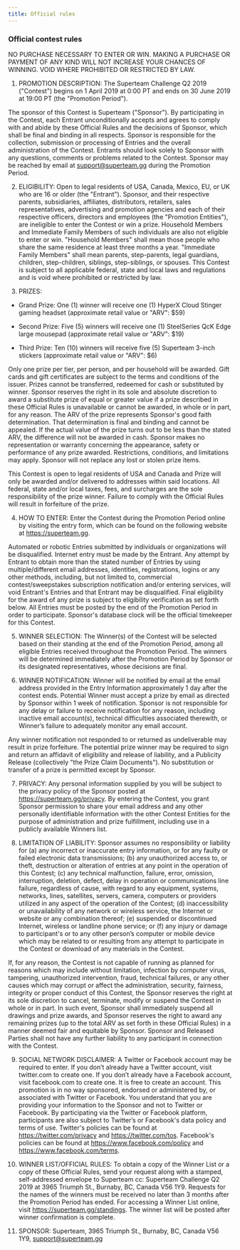 ```yaml
---
title: Official rules
---
```


### Official contest rules

NO PURCHASE NECESSARY TO ENTER OR WIN. MAKING A PURCHASE OR PAYMENT OF ANY KIND WILL NOT INCREASE YOUR CHANCES OF WINNING. VOID WHERE PROHIBITED OR RESTRICTED BY LAW.

1. PROMOTION DESCRIPTION: The Superteam Challenge Q2 2019 ("Contest") begins on 1 April 2019 at 0:00 PT and ends on 30 June 2019 at 19:00 PT (the "Promotion Period").

  The sponsor of this Contest is Superteam ("Sponsor"). By participating in the Contest, each Entrant unconditionally accepts and agrees to comply with and abide by these Official Rules and the decisions of Sponsor, which shall be final and binding in all respects. Sponsor is responsible for the collection, submission or processing of Entries and the overall administration of the Contest. Entrants should look solely to Sponsor with any questions, comments or problems related to the Contest. Sponsor may be reached by email at support@superteam.gg during the Promotion Period.

2. ELIGIBILITY: Open to legal residents of USA, Canada, Mexico, EU, or UK who are 16 or older (the "Entrant"). Sponsor, and their respective parents, subsidiaries, affiliates, distributors, retailers, sales representatives, advertising and promotion agencies and each of their respective officers, directors and employees (the "Promotion Entities"), are ineligible to enter the Contest or win a prize. Household Members and Immediate Family Members of such individuals are also not eligible to enter or win. "Household Members" shall mean those people who share the same residence at least three months a year. "Immediate Family Members" shall mean parents, step-parents, legal guardians, children, step-children, siblings, step-siblings, or spouses. This Contest is subject to all applicable federal, state and local laws and regulations and is void where prohibited or restricted by law.

3. PRIZES:

  - Grand Prize: One (1) winner will receive one (1) HyperX Cloud Stinger gaming headset (approximate retail value or "ARV": $59)

  - Second Prize: Five (5) winners will receive one (1) SteelSeries QcK Edge large mousepad (approximate retail value or "ARV": $19)

  - Third Prize: Ten (10) winners will receive five (5) Superteam 3-inch stickers (approximate retail value or "ARV": $6)

  Only one prize per tier, per person, and per household will be awarded. Gift cards and gift certificates are subject to the terms and conditions of the issuer. Prizes cannot be transferred, redeemed for cash or substituted by winner. Sponsor reserves the right in its sole and absolute discretion to award a substitute prize of equal or greater value if a prize described in these Official Rules is unavailable or cannot be awarded, in whole or in part, for any reason. The ARV of the prize represents Sponsor's good faith determination. That determination is final and binding and cannot be appealed. If the actual value of the prize turns out to be less than the stated ARV, the difference will not be awarded in cash. Sponsor makes no representation or warranty concerning the appearance, safety or performance of any prize awarded. Restrictions, conditions, and limitations may apply. Sponsor will not replace any lost or stolen prize items.

  This Contest is open to legal residents of USA and Canada and Prize will only be awarded and/or delivered to addresses within said locations. All federal, state and/or local taxes, fees, and surcharges are the sole responsibility of the prize winner. Failure to comply with the Official Rules will result in forfeiture of the prize.

4. HOW TO ENTER: Enter the Contest during the Promotion Period online by visiting the entry form, which can be found on the following website at https://superteam.gg.

  Automated or robotic Entries submitted by individuals or organizations will be disqualified. Internet entry must be made by the Entrant. Any attempt by Entrant to obtain more than the stated number of Entries by using multiple/different email addresses, identities, registrations, logins or any other methods, including, but not limited to, commercial contest/sweepstakes subscription notification and/or entering services, will void Entrant's Entries and that Entrant may be disqualified. Final eligibility for the award of any prize is subject to eligibility verification as set forth below. All Entries must be posted by the end of the Promotion Period in order to participate. Sponsor's database clock will be the official timekeeper for this Contest.

5. WINNER SELECTION: The Winner(s) of the Contest will be selected based on their standing at the end of the Promotion Period, among all eligible Entries received throughout the Promotion Period. The winners will be determined immediately after the Promotion Period by Sponsor or its designated representatives, whose decisions are final.

6. WINNER NOTIFICATION: Winner will be notified by email at the email address provided in the Entry Information approximately 1 day after the contest ends. Potential Winner must accept a prize by email as directed by Sponsor within 1 week of notification. Sponsor is not responsible for any delay or failure to receive notification for any reason, including inactive email account(s), technical difficulties associated therewith, or Winner’s failure to adequately monitor any email account.

  Any winner notification not responded to or returned as undeliverable may result in prize forfeiture. The potential prize winner may be required to sign and return an affidavit of eligibility and release of liability, and a Publicity Release (collectively "the Prize Claim Documents"). No substitution or transfer of a prize is permitted except by Sponsor.

7. PRIVACY: Any personal information supplied by you will be subject to the privacy policy of the Sponsor posted at https://superteam.gg/privacy. By entering the Contest, you grant Sponsor permission to share your email address and any other personally identifiable information with the other Contest Entities for the purpose of administration and prize fulfillment, including use in a publicly available Winners list.

8. LIMITATION OF LIABILITY: Sponsor assumes no responsibility or liability for (a) any incorrect or inaccurate entry information, or for any faulty or failed electronic data transmissions; (b) any unauthorized access to, or theft, destruction or alteration of entries at any point in the operation of this Contest; (c) any technical malfunction, failure, error, omission, interruption, deletion, defect, delay in operation or communications line failure, regardless of cause, with regard to any equipment, systems, networks, lines, satellites, servers, camera, computers or providers utilized in any aspect of the operation of the Contest; (d) inaccessibility or unavailability of any network or wireless service, the Internet or website or any combination thereof; (e) suspended or discontinued Internet, wireless or landline phone service; or (f) any injury or damage to participant's or to any other person’s computer or mobile device which may be related to or resulting from any attempt to participate in the Contest or download of any materials in the Contest.

  If, for any reason, the Contest is not capable of running as planned for reasons which may include without limitation, infection by computer virus, tampering, unauthorized intervention, fraud, technical failures, or any other causes which may corrupt or affect the administration, security, fairness, integrity or proper conduct of this Contest, the Sponsor reserves the right at its sole discretion to cancel, terminate, modify or suspend the Contest in whole or in part. In such event, Sponsor shall immediately suspend all drawings and prize awards, and Sponsor reserves the right to award any remaining prizes (up to the total ARV as set forth in these Official Rules) in a manner deemed fair and equitable by Sponsor. Sponsor and Released Parties shall not have any further liability to any participant in connection with the Contest.

9. SOCIAL NETWORK DISCLAIMER: A Twitter or Facebook account may be required to enter. If you don’t already have a Twitter account, visit twitter.com to create one. If you don’t already have a Facebook account, visit facebook.com to create one. It is free to create an account. This promotion is in no way sponsored, endorsed or administered by, or associated with Twitter or Facebook. You understand that you are providing your information to the Sponsor and not to Twitter or Facebook. By participating via the Twitter or Facebook platform, participants are also subject to Twitter’s or Facebook's data policy and terms of use. Twitter's policies can be found at https://twitter.com/privacy and https://twitter.com/tos. Facebook's policies can be found at https://www.facebook.com/policy and https://www.facebook.com/terms.

10. WINNER LIST/OFFICIAL RULES: To obtain a copy of the Winner List or a copy of these Official Rules, send your request along with a stamped, self-addressed envelope to Superteam cc: Superteam Challenge Q2 2019 at 3965 Triumph St., Burnaby, BC, Canada V56 1Y9. Requests for the names of the winners must be received no later than 3 months  after the Promotion Period has ended. For accessing a Winner List online, visit https://superteam.gg/standings. The winner list will be posted after winner confirmation is complete.

11. SPONSOR: Superteam, 3965 Triumph St., Burnaby, BC, Canada V56 1Y9, support@superteam.gg